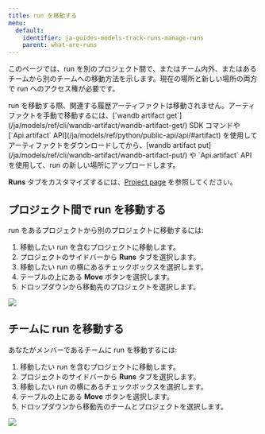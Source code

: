 ```yaml
---
title: run を移動する
menu:
  default:
    identifier: ja-guides-models-track-runs-manage-runs
    parent: what-are-runs
---
```


このページでは、run を別のプロジェクト間で、またはチーム内外、またはあるチームから別のチームへの移動方法を示します。現在の場所と新しい場所の両方で run へのアクセス権が必要です。

<Note>
run を移動する際、関連する履歴アーティファクトは移動されません。アーティファクトを手動で移動するには、[`wandb artifact get`](/ja/models/ref/cli/wandb-artifact/wandb-artifact-get/) SDK コマンドや [`Api.artifact` API](/ja/models/ref/python/public-api/api/#artifact) を使用してアーティファクトをダウンロードしてから、[wandb artifact put](/ja/models/ref/cli/wandb-artifact/wandb-artifact-put/) や `Api.artifact` API を使用して、run の新しい場所にアップロードします。
</Note>

**Runs** タブをカスタマイズするには、[Project page](/ja/models/track/project-page/#runs-tab) を参照してください。

## プロジェクト間で run を移動する

run をあるプロジェクトから別のプロジェクトに移動するには:

1. 移動したい run を含むプロジェクトに移動します。
2. プロジェクトのサイドバーから **Runs** タブを選択します。
3. 移動したい run の横にあるチェックボックスを選択します。
4. テーブルの上にある **Move** ボタンを選択します。
5. ドロップダウンから移動先のプロジェクトを選択します。

<Frame>
    <img src="/images/app_ui/howto_move_runs.gif"  />
</Frame>

## チームに run を移動する

あなたがメンバーであるチームに run を移動するには:

1. 移動したい run を含むプロジェクトに移動します。
2. プロジェクトのサイドバーから **Runs** タブを選択します。
3. 移動したい run の横にあるチェックボックスを選択します。
4. テーブルの上にある **Move** ボタンを選択します。
5. ドロップダウンから移動先のチームとプロジェクトを選択します。

<Frame>
    <img src="/images/app_ui/demo_move_runs.gif"  />
</Frame>